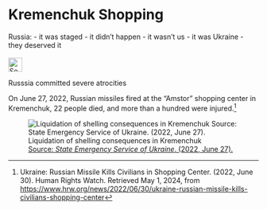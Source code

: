 # Kremenchuk Shopping {#sec-denial-kremenchuk}

::: {.callout-caution title="Myth"}
Russia:
- it was staged
- it didn't happen
- it wasn't us
- it was Ukraine
- they deserved it
[<br></br>![Search for topic in EUvsDisinfo](../all_common_img/EUvsDisinfo_400x240.jpg){height=2em}](https://euvsdisinfo.eu/disinformation-cases/?text=Kramatorsk&sort=relevance)
:::

::: {.callout-tip title="Truth"}
Russsia committed severe atrocities
:::

On June 27, 2022, Russian missiles fired at the “Amstor” shopping center in Kremenchuk, 22 people died, and more than a hundred were injured.[^denial-kremenchuk-1] 

![Liquidation of shelling consequences in Kremenchuk  
[Source: *State Emergency Service of Ukraine*. (2022, June 27).](https://www.facebook.com/photo/?fbid=404203265080902&set=pcb.404203308414231) 
](kremenchuk.jpg)

[^denial-kremenchuk-1]:  Ukraine: Russian Missile Kills Civilians in Shopping Center. (2022, June 30). Human Rights Watch. Retrieved May 1, 2024, from [https://www.hrw.org/news/2022/06/30/ukraine-russian-missile-kills-civilians-shopping-center](https://www.hrw.org/news/2022/06/30/ukraine-russian-missile-kills-civilians-shopping-center)

